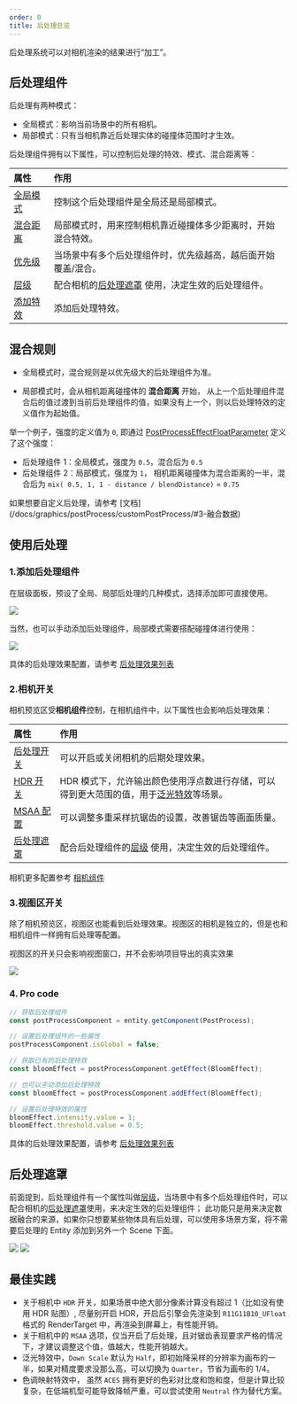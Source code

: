 ```yaml
---
order: 0
title: 后处理总览
---
```


后处理系统可以对相机渲染的结果进行“加工”。

<Comparison
  leftSrc="https://gw.alipayobjects.com/zos/OasisHub/3a50ed18-c2d4-4b33-a4e6-af79f2c273f8/2024-07-18%25252018.08.30.gif"
  leftText="OFF"
  rightSrc="https://gw.alipayobjects.com/zos/OasisHub/4bd5f985-1b82-4aca-b6fa-fd521aab8f57/2024-07-18%25252018.15.30.gif"
  rightText="ON"
/>

## 后处理组件

后处理有两种模式：

- 全局模式：影响当前场景中的所有相机。
- 局部模式：只有当相机靠近后处理实体的碰撞体范围时才生效。

后处理组件拥有以下属性，可以控制后处理的特效、模式、混合距离等：

| 属性 | 作用 |
| :-- | :-- |
| [全局模式](/apis/core/#PostProcess-isGlobal) | 控制这个后处理组件是全局还是局部模式。 |
| [混合距离](/apis/core/#PostProcess-blendDistance) | 局部模式时，用来控制相机靠近碰撞体多少距离时，开始混合特效。 |
| [优先级](/apis/core/#PostProcess-priority) | 当场景中有多个后处理组件时，优先级越高，越后面开始覆盖/混合。 |
| [层级](/apis/core/#PostProcess-layer) | 配合相机的[后处理遮罩](/apis/core/#Camera-postProcessMask) 使用，决定生效的后处理组件。 |
| [添加特效](/apis/core/#PostProcess-addEffect) | 添加后处理特效。 |

## 混合规则

- 全局模式时，混合规则是以优先级大的后处理组件为准。

- 局部模式时，会从相机距离碰撞体的 **混合距离** 开始， 从上一个后处理组件混合后的值过渡到当前后处理组件的值，如果没有上一个，则以后处理特效的定义值作为起始值。

举一个例子，强度的定义值为 `0`, 即通过 [PostProcessEffectFloatParameter](/apis/core/#PostProcessEffectFloatParameter) 定义了这个强度：

- 后处理组件 1：全局模式，强度为 `0.5`，混合后为 `0.5`
- 后处理组件 2：局部模式，强度为 `1`， 相机距离碰撞体为混合距离的一半，混合后为 `mix( 0.5, 1, 1 - distance / blendDistance)` = `0.75`

<Callout type="info">
  如果想要自定义后处理，请参考 [文档](/docs/graphics/postProcess/customPostProcess/#3-融合数据)
</Callout>

## 使用后处理

### 1.添加后处理组件

在层级面板，预设了全局、局部后处理的几种模式，选择添加即可直接使用。

<Image src="https://gw.alipayobjects.com/zos/OasisHub/a6e9a327-1823-4dde-94a8-89bb4bf02e3a/2025-01-15%25252011.59.50.gif" />

当然，也可以手动添加后处理组件，局部模式需要搭配碰撞体进行使用：

<Image src="https://gw.alipayobjects.com/zos/OasisHub/6eb3b8d5-27d1-419d-8bf6-65371861fb97/2025-01-15%25252014.51.12.gif" />

<Callout type="info">具体的后处理效果配置，请参考 [后处理效果列表](/docs/graphics/postProcess/effects)</Callout>

### 2.相机开关

相机预览区受**相机组件**控制，在相机组件中，以下属性也会影响后处理效果：

| 属性 | 作用 |
| :-- | :-- |
| [后处理开关](/apis/core/#Camera-enablePostProcess) | 可以开启或关闭相机的后期处理效果。 |
| [HDR 开关](/apis/core/#Camera-enableHDR) | HDR 模式下，允许输出颜色使用浮点数进行存储，可以得到更大范围的值，用于[泛光特效](/docs/graphics/postProcess/effects)等场景。 |
| [MSAA 配置](/apis/core/#Camera-msaaSamples) | 可以调整多重采样抗锯齿的设置，改善锯齿等画面质量。 |
| [后处理遮罩](/apis/core/#Camera-postProcessMask) | 配合后处理组件的[层级](/apis/core/#PostProcess-layer) 使用，决定生效的后处理组件。 |

<Callout type="info">相机更多配置参考 [相机组件](/docs/graphics/camera/component)</Callout>

### 3.视图区开关

除了相机预览区，视图区也能看到后处理效果。视图区的相机是独立的，但是也和相机组件一样拥有后处理等配置。

<Callout type="warning">视图区的开关只会影响视图窗口，并不会影响项目导出的真实效果</Callout>

<Image src="https://gw.alipayobjects.com/zos/OasisHub/e3c55184-f51c-4a7a-9a12-ad490774dc26/image-20250115151324628-20250115151336116.png" />

### 4. Pro code
```ts
// 获取后处理组件
const postProcessComponent = entity.getComponent(PostProcess);

// 设置后处理组件的一些属性
postProcessComponent.isGlobal = false;

// 获取已有的后处理特效
const bloomEffect = postProcessComponent.getEffect(BloomEffect);

// 也可以手动添加后处理特效
const bloomEffect = postProcessComponent.addEffect(BloomEffect);

// 设置后处理特效的属性
bloomEffect.intensity.value = 1;
bloomEffect.threshold.value = 0.5;
```
<Callout type="info">具体的后处理效果配置，请参考 [后处理效果列表](/docs/graphics/postProcess/effects)</Callout>


## 后处理遮罩
前面提到，后处理组件有一个属性叫做[层级](/apis/core/#PostProcess-layer)，当场景中有多个后处理组件时，可以配合相机的[后处理遮罩](/apis/core/#Camera-postProcessMask)使用，来决定生效的后处理组件；
此功能只是用来决定数据融合的来源，如果你只想要某些物体具有后处理，可以使用多场景方案，将不需要后处理的 Entity 添加到另外一个 Scene 下面。

<Image src="https://gw.alipayobjects.com/zos/OasisHub/ad36f45d-8e15-4fab-8ce9-dc0641a812d4/image-20250407183538658.png" />

<Image src="https://gw.alipayobjects.com/zos/OasisHub/d578cdb0-5f96-496b-91d6-8fedca938a3b/image-20250407183445964.png" />

## 最佳实践

- 关于相机中 `HDR` 开关，如果场景中绝大部分像素计算没有超过 1（比如没有使用 HDR 贴图）, 尽量别开启 HDR，开启后引擎会先渲染到 `R11G11B10_UFloat` 格式的 RenderTarget 中，再渲染到屏幕上，有性能开销。
- 关于相机中的 `MSAA` 选项，仅当开启了后处理，且对锯齿表现要求严格的情况下，才建议调整这个值，值越大，性能开销越大。
- 泛光特效中，`Down Scale` 默认为 `Half`，即初始降采样的分辨率为画布的一半，如果对精度要求没那么高，可以切换为 `Quarter`，节省为画布的 1/4。
- 色调映射特效中， 虽然 `ACES` 拥有更好的色彩对比度和饱和度，但是计算比较复杂，在低端机型可能导致降帧严重，可以尝试使用 `Neutral` 作为替代方案。
